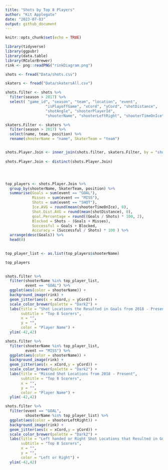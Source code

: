 ```yaml
---
title: "Shots by Top 8 Players"
author: "Kit Applegate"
date: "2023-07-03"
output: github_document
---
```


```r
knitr::opts_chunk$set(echo = TRUE)
```


```r
library(tidyverse)
library(ggpubr)
library(data.table)
library(RColorBrewer)
rink <- png::readPNG("rinkDiagram.png")

shots <- fread("Data/shots.csv")

skaters <- fread("Data/skatersAll.csv")

```


```r
shots.filter <- shots %>%
  filter(season > 2017) %>%
  select( "game_id", "season", "team", "location", "event",
                  "isPlayoffGame", "xCord", "yCord", "shotDistance",
                  "shotAngle", "shooterPlayerId",
                  "shooterName", "shooterLeftRight", "shooterTimeOnIce") 

skaters.Filter <- skaters %>%
  filter(season > 2017) %>%
  select(name, team, position) %>%
  rename(shooterName = "name", SkaterTeam = "team")


shots.Player.Join <- inner_join(shots.filter, skaters.Filter, by = "shooterName")
  
shots.Player.Join <- distinct(shots.Player.Join)




top_players <- shots.Player.Join %>%
  group_by(shooterName, SkaterTeam, position) %>%
  summarise(Goals = sum(event == "GOAL"), 
            Misses = sum(event == "MISS"), 
            Shots = sum(event == "SHOT"), 
            Ice.AVG = round(mean(shooterTimeOnIce), 0), 
            Shot.Dist.AVG = round(mean(shotDistance), 0),
            goal.Percentage = round((Goals / Shots) * 100, 2), 
            Blocked = Shots - (Goals + Misses),
            Successful = Goals + Blocked, 
            Accuracy = (Successful / Shots) * 100 ) %>%
  arrange(desc(Goals)) %>%
  head(8)
 

top_player_list <- as.list(top_players$shooterName)

top_players
  
```




```r
shots.filter %>%
  filter(shooterName %in% top_player_list, 
         event == "GOAL") %>%
  ggplot(aes(color = shooterName)) +
  background_image(rink) +
  geom_jitter(aes(x = xCord,y = yCord)) +
  scale_color_brewer(palette = "Dark2") + 
  labs(title = "Shot Locations the Resulted in Goals from 2018 - Present", 
       subtitle = "Top 8 Scorers",
       x = "",
       y = "", 
       color = "Player Name") +
  ylim(-42,42) 


```

```r
shots.filter %>%
  filter(shooterName %in% top_player_list, 
         event == "MISS") %>%
  ggplot(aes(color = shooterName)) +
  background_image(rink) +
  geom_jitter(aes(x = xCord,y = yCord)) +
  scale_color_brewer(palette = "Dark2") + 
  labs(title = "Missed Shot Locations from 2018 - Present", 
       subtitle = "Top 8 Scorers", 
       x = "", 
       y = "", 
       color = "Player Name") +
  ylim(-42,42)
```


```r
shots.filter %>%
  filter(event == "GOAL", 
         shooterName %in% top_player_list) %>%
  ggplot(aes(color = shooterLeftRight)) +
  background_image(rink) +
  geom_jitter(aes(x = xCord,y = yCord)) +
  scale_color_brewer(palette = "Dark2") + 
  labs(title = "Left handed or Right Shot Locations that Resulted in Goals from 2018 - Present", 
       subtitle = "Top 8 Scorers", 
       x = "", 
       y = "", 
       color = "Left or Right") +
  ylim(-42,42) 
```




